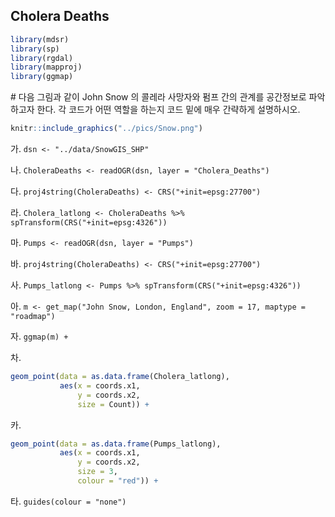## Cholera Deaths

```r
library(mdsr) 
library(sp) 
library(rgdal) 
library(mapproj)
library(ggmap)
```

&#35;  다음 그림과 같이 John Snow 의 콜레라 사망자와 펌프 간의 관계를 공간정보로 파악하고자 한다. 각 코드가 어떤 역할을 하는지 코드 밑에 매우 간략하게 설명하시오.

```r
knitr::include_graphics("../pics/Snow.png")
```

가. `dsn <- "../data/SnowGIS_SHP"`  

나. `CholeraDeaths <- readOGR(dsn, layer = "Cholera_Deaths")`

다. `proj4string(CholeraDeaths) <- CRS("+init=epsg:27700")`

라. `Cholera_latlong <- CholeraDeaths %>% spTransform(CRS("+init=epsg:4326"))`

마. `Pumps <- readOGR(dsn, layer = "Pumps")`

바. `proj4string(CholeraDeaths) <- CRS("+init=epsg:27700")`

사. `Pumps_latlong <- Pumps %>% spTransform(CRS("+init=epsg:4326"))`
        
아. `m <- get_map("John Snow, London, England", zoom = 17, maptype = "roadmap")`

자. `ggmap(m) +`
  
차. 

```r
geom_point(data = as.data.frame(Cholera_latlong),
           aes(x = coords.x1, 
               y = coords.x2,
               size = Count)) +
```

카. 

```r
geom_point(data = as.data.frame(Pumps_latlong),
           aes(x = coords.x1,
               y = coords.x2,
               size = 3, 
               colour = "red")) +
```

타. `guides(colour = "none")`
